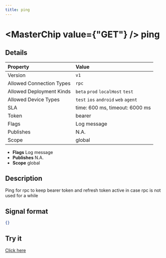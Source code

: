 ```yaml
---
title: ping
---
```



# <MasterChip value={"GET"} /> ping

## Details

| Property | Value | 
| :--- | :--- | 
| Version | `v1` |
| Allowed Connection Types | `rpc`  |
| Allowed Deployment Kinds | `beta` `prod` `localHost` `test`  |
| Allowed Device Types | `test` `ios` `android` `web` `agent`  |
| SLA | time: 600 ms, timeout: 6000 ms |
| Token | bearer |
| Flags | Log message |
| Publishes | N.A. |
| Scope | global |


- **Flags** Log message
- **Publishes** N.A.
- **Scope** global


## Description

Ping for rpc to keep bearer token and refresh token active in case rpc is not used for a while

## Signal format

```json
{}
```

## Try it

[Click here](https://web.neome.ai/api?path=core_user_ping)

